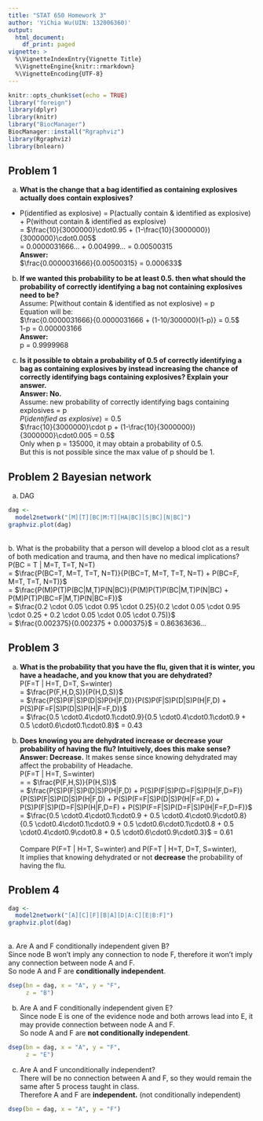 ```yaml
---
title: "STAT 650 Homework 3"
author: 'YiChia Wu(UIN: 132006360)'
output:
  html_document:
    df_print: paged
vignette: >
  %\VignetteIndexEntry{Vignette Title}
  %\VignetteEngine{knitr::rmarkdown}
  %\VignetteEncoding{UTF-8}
---
```


```r
knitr::opts_chunk$set(echo = TRUE)
library("foreign")
library(dplyr) 
library(knitr)
library("BiocManager")
BiocManager::install("Rgraphviz")
library(Rgraphviz)
library(bnlearn)
```

## Problem 1
a. **What is the change that a bag identified as containing explosives actually does contain explosives?** \

+ P(identified as explosive) = P(actually contain & identified as explosive) + P(without contain & identified as explosive)\
= $\frac{10}{3000000}\cdot0.95 + (1-\frac{10}{3000000}){3000000}\cdot0.005$ \
= 0.0000031666... + 0.004999... = 0.00500315\
**Answer:**\
$\frac{0.0000031666}{0.00500315} = 0.000633$

b. **If we wanted this probability to be at least 0.5. then what should the probability of correctly identifying a bag not containing explosives need to be?** \
Assume: P(without contain & identified as not explosive) = p \
Equation will be: \
$\frac{0.0000031666}{0.0000031666 + (1-10/300000)(1-p)} = 0.5$ \
1-p = 0.000003166 \
**Answer:**\
p = 0.9999968

c. **Is it possible to obtain a probability of 0.5 of correctly identifying a bag as containing explosives by instead increasing the chance of correctly identifying bags containing explosives? Explain your answer.** \
**Answer: No.**\
Assume: new probability of correctly identifying bags containing explosives = p \
$P(identified\ as\ explosive)  = 0.5$ \
$\frac{10}{3000000}\cdot p + (1-\frac{10}{3000000}){3000000}\cdot0.005 = 0.5$ \
Only when p = 135000, it may obtain a probability of 0.5.\
But this is not possible since the max value of p should be 1.

## Problem 2 Bayesian network
a. DAG \
```r
dag <-
  model2network("[M][T][BC|M:T][HA|BC][S|BC][N|BC]")
graphviz.plot(dag)
```
\
b. What is the probability that a person will develop a blood clot as a result of both medication and trauma, and then have no medical implications? \
P(BC = T | M=T, T=T, N=T) \
= $\frac{P(BC=T, M=T, T=T, N=T)}{P(BC=T, M=T, T=T, N=T) + P(BC=F, M=T, T=T, N=T)}$\
= $\frac{P(M)P(T)P(BC|M,T)P(N|BC)}{P(M)P(T)P(BC|M,T)P(N|BC) + P(M)P(T)P(BC=F|M,T)P(N|BC=F)}$\
= $\frac{0.2 \cdot 0.05 \cdot 0.95 \cdot 0.25}{0.2 \cdot 0.05 \cdot 0.95 \cdot 0.25 + 0.2 \cdot 0.05 \cdot 0.05 \cdot 0.75)}$\
= $\frac{0.002375}{0.002375 + 0.000375}$ = 0.86363636...




## Problem 3
a. **What is the probability that you have the flu, given that it is winter, you have a headache, and you know that you are dehydrated?**\
P(F=T | H=T, D=T, S=winter)\
= $\frac{P(F,H,D,S)}{P(H,D,S)}$ \
= $\frac{P(S)P(F|S)P(D|S)P(H|F,D)}{P(S)P(F|S)P(D|S)P(H|F,D) + P(S)P(F=F|S)P(D|S)P(H|F=F,D)}$ \
= $\frac{0.5 \cdot0.4\cdot0.1\cdot0.9}{0.5 \cdot0.4\cdot0.1\cdot0.9 + 0.5 \cdot0.6\cdot0.1\cdot0.8}$ = 0.43\

b. **Does knowing you are dehydrated increase or decrease your probability of having the flu? Intuitively, does this make sense?** \
**Answer: Decrease.** It makes sense since knowing dehydrated may affect the probability of Headache.\
P(F=T | H=T, S=winter)\
= = $\frac{P(F,H,S)}{P(H,S)}$ \
= $\frac{P(S)P(F|S)P(D|S)P(H|F,D) + P(S)P(F|S)P(D=F|S)P(H|F,D=F)}{P(S)P(F|S)P(D|S)P(H|F,D) + P(S)P(F=F|S)P(D|S)P(H|F=F,D) + P(S)P(F|S)P(D=F|S)P(H|F,D=F) + P(S)P(F=F|S)P(D=F|S)P(H|F=F,D=F)}$ \
= $\frac{0.5 \cdot0.4\cdot0.1\cdot0.9 + 0.5 \cdot0.4\cdot0.9\cdot0.8}{0.5 \cdot0.4\cdot0.1\cdot0.9 + 0.5 \cdot0.6\cdot0.1\cdot0.8 + 0.5 \cdot0.4\cdot0.9\cdot0.8 + 0.5 \cdot0.6\cdot0.9\cdot0.3}$ = 0.61\
\
Compare P(F=T | H=T, S=winter) and P(F=T | H=T, D=T, S=winter), \
It implies that knowing dehydrated or not **decrease** the probability of having the flu. 

## Problem 4
```r
dag <-
  model2network("[A][C][F][B|A][D|A:C][E|B:F]")
graphviz.plot(dag)
```
\
a. Are A and F conditionally independent given B?\
Since node B won't imply any connection to node F, therefore it won't imply any connection between node A and F.\
So node A and F are **conditionally independent**.\
```r
dsep(bn = dag, x = "A", y = "F", 
     z = "B")
```


b. Are A and F conditionally independent given E? \
Since node E is one of the evidence node and both arrows lead into E,
it may provide connection between node A and F.\
So node A and F are **not conditionally independent**.\
```r
dsep(bn = dag, x = "A", y = "F", 
     z = "E")
```

c. Are A and F unconditionally independent?\
There will be no connection between A and F, so they would remain the same after 5 process taught in class.\
Therefore A and F are **independent.** (not conditionally independent)
```r
dsep(bn = dag, x = "A", y = "F")
```
